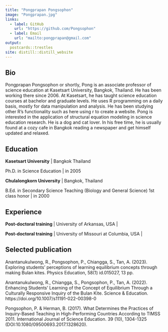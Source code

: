 ```yaml
---
title: "Pongprapan Pongsophon"
image: "Pongprapan.jpg"
links:
  - label: GitHub
    url: "https://github.com/Pongsophon"
  - label: Email
    url: "mailto:pongprapan@gmail.com"
output:
  postcards::trestles
site: distill::distill_website
---
```

 
## Bio

Pongprapan Pongsophon or shortly, Pong is an associate professor of science education at Kasetsart University, Bangkok, Thailand. He has been working there since 2006. At Kasetsart, he has taught science education courses at bachelor and graduate levels. He uses R programming on a daily basis, mostly for data manipulation and analysis. He has been studying other R's functionality such as here using r to create a website. Pong is interested in the application of structural equation modeling in science education research. He is a dog and cat lover. In his free time, he is usually found at a cozy cafe in Bangkok reading a newspaper and get himself updated and relaxed.  

## Education

**Kasetsart University** 
| Bangkok Thailand

Ph.D. in Science Education | in 2005

**Chulalongkorn University** 
| Bangkok, Thailand

B.Ed. in Secondary Science Teaching (Biology and General Science) 1st class honor | in 2000

## Experience

**Post-doctoral training ** | University of Arkansas, USA | 

**Post-doctoral training** | University of Missouri at Columbia, USA | 

## Selected publication

Anantanukulwong, R., Pongsophon, P.,  Chiangga, S., Tan, A. (2023). Exploring students' perceptions of learning equilibrium concepts through making Bulan kites. Physics Education, 58(1) id.015027, 13 pp.


Anantanukulwong, R., Chiangga, S., Pongsophon, P.,  Tan, A. (2022). Enhancing Students’ Learning of the Concept of Equilibrium Through a Culturally Responsive Inquiry of the Bulan Kite. Science & Education. https://doi.org/10.1007/s11191-022-00398-0

Pongsophon, P. & Herman, B. (2017). What Determines the Practices of Inquiry-Based
Teaching in High-Performing Countries According to TIMSS 2011. International Journal of Science Education. 39 (10), 1304-1325 (DOI:10.1080/09500693.2017.1328620). 
